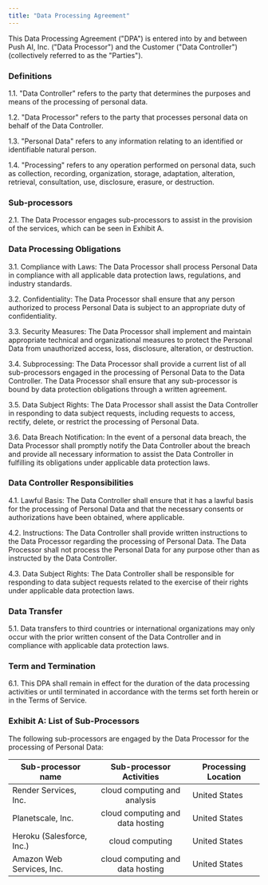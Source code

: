 ```yaml
---
title: "Data Processing Agreement"
---
```


This Data Processing Agreement ("DPA") is entered into by and between Push AI, Inc. ("Data Processor") and the Customer ("Data Controller") (collectively referred to as the "Parties").

### Definitions
1.1. "Data Controller" refers to the party that determines the purposes and means of the processing of personal data.

1.2. "Data Processor" refers to the party that processes personal data on behalf of the Data Controller.

1.3. "Personal Data" refers to any information relating to an identified or identifiable natural person.

1.4. "Processing" refers to any operation performed on personal data, such as collection, recording, organization, storage, adaptation, alteration, retrieval, consultation, use, disclosure, erasure, or destruction.

### Sub-processors
2.1. The Data Processor engages sub-processors to assist in the provision of the services, which can be seen in Exhibit A.

### Data Processing Obligations
3.1. Compliance with Laws: The Data Processor shall process Personal Data in compliance with all applicable data protection laws, regulations, and industry standards.

3.2. Confidentiality: The Data Processor shall ensure that any person authorized to process Personal Data is subject to an appropriate duty of confidentiality.

3.3. Security Measures: The Data Processor shall implement and maintain appropriate technical and organizational measures to protect the Personal Data from unauthorized access, loss, disclosure, alteration, or destruction.

3.4. Subprocessing: The Data Processor shall provide a current list of all sub-processors engaged in the processing of Personal Data to the Data Controller. The Data Processor shall ensure that any sub-processor is bound by data protection obligations through a written agreement.

3.5. Data Subject Rights: The Data Processor shall assist the Data Controller in responding to data subject requests, including requests to access, rectify, delete, or restrict the processing of Personal Data.

3.6. Data Breach Notification: In the event of a personal data breach, the Data Processor shall promptly notify the Data Controller about the breach and provide all necessary information to assist the Data Controller in fulfilling its obligations under applicable data protection laws.

### Data Controller Responsibilities
4.1. Lawful Basis: The Data Controller shall ensure that it has a lawful basis for the processing of Personal Data and that the necessary consents or authorizations have been obtained, where applicable.

4.2. Instructions: The Data Controller shall provide written instructions to the Data Processor regarding the processing of Personal Data. The Data Processor shall not process the Personal Data for any purpose other than as instructed by the Data Controller.

4.3. Data Subject Rights: The Data Controller shall be responsible for responding to data subject requests related to the exercise of their rights under applicable data protection laws.

### Data Transfer
5.1. Data transfers to third countries or international organizations may only occur with the prior written consent of the Data Controller and in compliance with applicable data protection laws.

### Term and Termination
6.1. This DPA shall remain in effect for the duration of the data processing activities or until terminated in accordance with the terms set forth herein or in the Terms of Service.

### Exhibit A: List of Sub-Processors

The following sub-processors are engaged by the Data Processor for the processing of Personal Data:

| Sub-processor name        |     Sub-processor Activities     | Processing Location |
|---------------------------|:--------------------------------:|---------------------|
| Render Services, Inc.     |   cloud computing and analysis   | United States       |
| Planetscale, Inc.         | cloud computing and data hosting | United States       |
| Heroku (Salesforce, Inc.) |         cloud computing          | United States       |
| Amazon Web Services, Inc. | cloud computing and data hosting | United States       |



